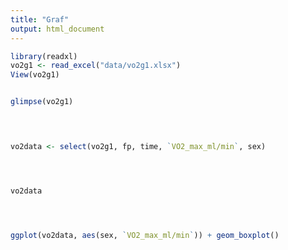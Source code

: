 ```yaml
---
title: "Graf"
output: html_document
---
```

```r




library(readxl)
vo2g1 <- read_excel("data/vo2g1.xlsx")
View(vo2g1)


glimpse(vo2g1)

 


vo2data <- select(vo2g1, fp, time, `VO2_max_ml/min`, sex)




vo2data




ggplot(vo2data, aes(sex, `VO2_max_ml/min`)) + geom_boxplot()
```

